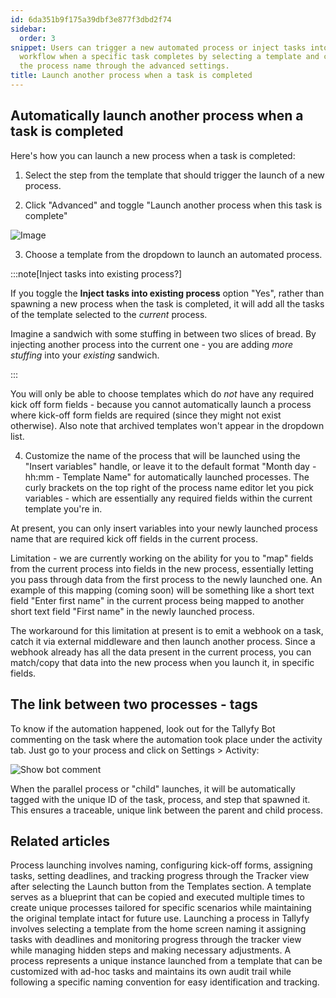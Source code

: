 ```yaml
---
id: 6da351b9f175a39dbf3e877f3dbd2f74
sidebar:
  order: 3
snippet: Users can trigger a new automated process or inject tasks into an existing
  workflow when a specific task completes by selecting a template and customizing
  the process name through the advanced settings.
title: Launch another process when a task is completed
---
```


## Automatically launch another process when a task is completed

Here's how you can launch a new process when a task is completed:

1. Select the step from the template that should trigger the launch of a new process.

2. Click "Advanced" and toggle "Launch another process when this task is complete"

![Image](https://screenshots.tallyfy.com/tallyfy%2Fpro%2Fdesktop-light-launch-process-when-task-completed.png)

3. Choose a template from the dropdown to launch an automated process.

:::note[Inject tasks into existing process?]

If you toggle the **Inject tasks into existing process** option "Yes", rather than spawning a new process when the task is completed, it will add all the tasks of the template selected to the _current_ process.

Imagine a sandwich with some stuffing in between two slices of bread. By injecting another process into the current one - you are adding _more stuffing_ into your _existing_ sandwich.

:::

You will only be able to choose templates which do _not_ have any required kick off form fields - because you cannot automatically launch a process where kick-off form fields are required (since they might not exist otherwise). Also note that archived templates won't appear in the dropdown list.

4. Customize the name of the process that will be launched using the "Insert variables" handle, or leave it to the default format "Month day - hh:mm - Template Name" for automatically launched processes. The curly brackets on the top right of the process name editor let you pick variables - which are essentially any required fields within the current template you're in.

At present, you can only insert variables into your newly launched process name that are required kick off fields in the current process.

Limitation - we are currently working on the ability for you to "map" fields from the current process into fields in the new process, essentially letting you pass through data from the first process to the newly launched one. An example of this mapping (coming soon) will be something like a short text field "Enter first name" in the current process being mapped to another short text field "First name" in the newly launched process. 

The workaround for this limitation at present is to emit a webhook on a task, catch it via external middleware and then launch another process. Since a webhook already has all the data present in the current process, you can match/copy that data into the new process when you launch it, in specific fields. 

## The link between two processes - tags

To know if the automation happened, look out for the Tallyfy Bot commenting on the task where the automation took place under the activity tab. Just go to your process and click on Settings > Activity:

![Show bot comment](https://screenshots.tallyfy.com/tallyfy/pro/desktop-light-show-bot-comment.png)

When the parallel process or "child" launches, it will be automatically tagged with the unique ID of the task, process, and step that spawned it. This ensures a traceable, unique link between the parent and child process.


## Related articles
<CardGrid>
<LinkTitleCard header="<b>Tutorials > Launch a process</b>" href="/products/pro/tutorials/your-first-process/" > Process launching involves naming, configuring kick-off forms, assigning tasks, setting deadlines, and tracking progress through the Tracker view after selecting the Launch button from the Templates section. </LinkTitleCard>
<LinkTitleCard header="<b>Pro > Launching</b>" href="/products/pro/launching/" > A template serves as a blueprint that can be copied and executed multiple times to create unique processes tailored for specific scenarios while maintaining the original template intact for future use. </LinkTitleCard>
<LinkTitleCard header="<b>Launching > Launch manually</b>" href="/products/pro/launching/how-can-i-launch-a-process-in-tallyfy/" > Launching a process in Tallyfy involves selecting a template from the home screen naming it assigning tasks with deadlines and monitoring progress through the tracker view while managing hidden steps and making necessary adjustments. </LinkTitleCard>
<LinkTitleCard header="<b>Tracking And Tasks > More about processes</b>" href="/products/pro/tracking-and-tasks/processes/" > A process represents a unique instance launched from a template that can be customized with ad-hoc tasks and maintains its own audit trail while following a specific naming convention for easy identification and tracking. </LinkTitleCard>
</CardGrid>